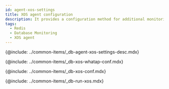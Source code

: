 ```yaml
---
id: agent-xos-settings
title: XOS agent configuration
description: It provides a configuration method for additional monitoring of the database server resources.
tags:
  - Redis
  - Database Monitoring
  - XOS agent
---
```


{@include: ../common-items/_db-agent-xos-settings-desc.mdx}

{@include: ../common-items/_db-xos-whatap-conf.mdx}

{@include: ../common-items/_db-xos-conf.mdx}

{@include: ../common-items/_db-run-xos.mdx}
